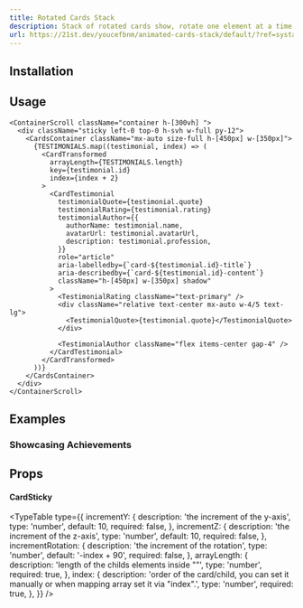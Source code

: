 ```yaml
---
title: Rotated Cards Stack
description: Stack of rotated cards show, rotate one element at a time.
url: https://21st.dev/youcefbnm/animated-cards-stack/default/?ref=systaliko-ui
---
```


<ComponentPreview name="cards-stack-rotated-demo" />

## Installation

<ComponentInstallation name="cards-stack-rotated" />

## Usage

```tsx
<ContainerScroll className="container h-[300vh] ">
  <div className="sticky left-0 top-0 h-svh w-full py-12">
    <CardsContainer className="mx-auto size-full h-[450px] w-[350px]">
      {TESTIMONIALS.map((testimonial, index) => (
        <CardTransformed
          arrayLength={TESTIMONIALS.length}
          key={testimonial.id}
          index={index + 2}
        >
          <CardTestimonial
            testimonialQuote={testimonial.quote}
            testimonialRating={testimonial.rating}
            testimonialAuthor={{
              authorName: testimonial.name,
              avatarUrl: testimonial.avatarUrl,
              description: testimonial.profession,
            }}
            role="article"
            aria-labelledby={`card-${testimonial.id}-title`}
            aria-describedby={`card-${testimonial.id}-content`}
            className="h-[450px] w-[350px] shadow"
          >
            <TestimonialRating className="text-primary" />
            <div className="relative text-center mx-auto w-4/5 text-lg">
              <TestimonialQuote>{testimonial.quote}</TestimonialQuote>
            </div>

            <TestimonialAuthor className="flex items-center gap-4" />
          </CardTestimonial>
        </CardTransformed>
      ))}
    </CardsContainer>
  </div>
</ContainerScroll>
```

## Examples

### Showcasing Achievements

<ComponentPreview name="cards-stack-rotated-recognitions-demo" />

## Props

#### CardSticky

<TypeTable
  type={{
    incrementY: {
      description: 'the increment of the y-axis',
      type: 'number',
      default: 10,
      required: false,
    },
    incrementZ: {
      description: 'the increment of the z-axis',
      type: 'number',
      default: 10,
      required: false,
    },
    incrementRotation: {
      description: 'the increment of the rotation',
      type: 'number',
      default: '-index + 90',
      required: false,
    },
    arrayLength: {
      description: 'length of the childs elements inside "<CardsContainer />"',
      type: 'number',
      required: true,
    },
    index: {
      description:
        'order of the card/child, you can set it manually or when mapping array set it via "index".',
      type: 'number',
      required: true,
    },
  }}
/>
